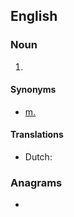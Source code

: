 {{also|Appendix:Variations of "mi"}}
==English==

===Noun===
{{head|en|noun}}

# {{abbr of|lang=en|[[mile]]}}

====Synonyms====
* [[m.]]

====Translations====
{{trans-top|abbreviation of mile}}
* Dutch: {{t+|nl|mi}}
{{trans-mid}}
{{trans-bottom}}

===Anagrams===
* {{anagrams|en|a=im|'im|I'm|IM|Im|im-}}